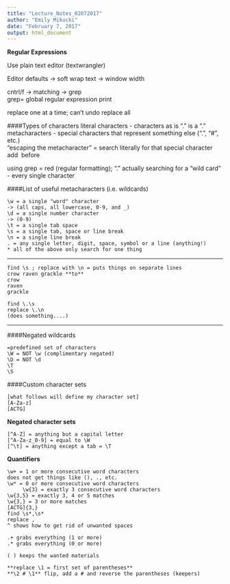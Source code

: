 ```yaml
---
title: "Lecture_Notes_02072017"
author: "Emily Mikucki"
date: "February 7, 2017"
output: html_document
---
```

**Regular Expressions**

Use plain text editor (textwrangler)  

Editor defaults -> soft wrap text -> window width    

cntrl/f -> matching -> grep     
grep= global regular expression print   

replace one at a time; can't undo replace all   

####Types of characters
literal characters - characters as is "." is a "."   
metacharacters - special characters that represent something else (".", "#", etc.)   
"escaping the metacharacter" = search literally for that special character add \ before    

using grep = red (regular formatting); "." actually searching for a "wild card" - every single character    

####List of useful metacharacters (i.e. wildcards)
```
\w = a single "word" character    
-> (all caps, all lowercase, 0-9, and _)   
\d = a single number character    
-> (0-9)   
\t = a single tab space    
\s = a single tab, space or line break   
\n = a single line break   
. = any single letter, digit, space, symbol or a line (anything!)   
* all of the above only search for one thing  
```

__________________________________________________________
```
find \s ; replace with \n = puts things on separate lines 
crow raven grackle **to**
crow    
raven    
grackle   

find \.\s   
replace \.\n    
(does something....)   
```
__________________________________________________________

####Negated wildcards 
```
=predefined set of characters    
\W = NOT \w (complimentary negated)   
\D = NOT \d    
\T    
\S  
```

####Custom character sets
```
[what follows will define my character set]   
[A-Za-z]    
[ACTG]    
```

**Negated character sets**   
```
[^A-Z] = anything but a capital letter    
[^A-Za-z_0-9] = equal to \W    
[^\t] = anything except a tab = \T   
```

**Quantifiers**   
```
\w+ = 1 or more consecutive word characters   
does not get things like (), ., etc.    
\w* = 0 or more consecutive word characters    
     \w{3} = exactly 3 consecutive word characters    
\w{3,5} = exactly 3, 4 or 5 matches    
\w{3,} = 3 or more matches   
[ACTG]{3,}   
find \s*,\s*   
replace ,   
^ shows how to get rid of unwanted spaces   

.+ grabs everything (1 or more)   
.* grabs everything (0 or more)   

( ) keeps the wanted materials   

**replace \1 = first set of parentheses**    
**\2 # \1** flip, add a # and reverse the parentheses (keepers)   
```


